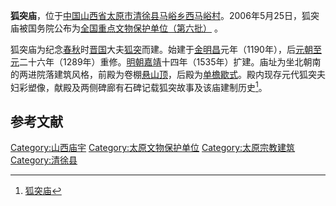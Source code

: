 {{文物保护单位
| 级别 = 全国
| 名称 = 狐突庙
| 编号 = 6-362
| 分类 = 古建筑
| 时代 = [[宋朝|宋]]至[[清朝|清]]
| 所在 = [[山西省|山西省]][[清徐县|清徐县]]
| 登录 = 2006年
| Cat = 山西全国重点文物保护单位
| 备注 ={{maplink|frame=yes|plain=yes|type=point|frame-lat=25.0564838|frame-long=102.7060103|zoom=18|coord={{coord|25.0564838|102.7060103}}}}
}}

'''狐突庙'''，位于[[中国|中国]][[山西省|山西省]][[太原市|太原市]][[清徐县|清徐县]][[马峪乡|马峪乡]][[西马峪村|西马峪村]]。2006年5月25日，狐突庙被国务院公布为[http://www.gov.cn/guoqing/2014-07/21/content_2721173.htm 全国重点文物保护单位（第六批）] {{Wayback|url=http://www.gov.cn/guoqing/2014-07/21/content_2721173.htm |date=20181012214755 }}。

狐突庙为纪念[[春秋|春秋]]时[[晋国|晋国]]大夫[[狐突|狐突]]而建。始建于[[金朝|金]][[明昌|明昌]]元年（1190年），后[[元朝|元朝]][[至元_(忽必烈)|至元]]二十六年（1289年）重修。[[明朝|明朝]][[嘉靖|嘉靖]]十四年（1535年）扩建。庙址为坐北朝南的两进院落建筑风格，前殿为卷棚[[悬山顶|悬山顶]]，后殿为[[单檐歇式|单檐歇式]]。殿内现存元代狐突夫妇彩塑像，献殿及两侧碑廊有石碑记载狐突故事及该庙建制历史<ref>[http://www.sxcr.gov.cn/wmsx/show.php?itemid=749 狐突庙]</ref>。

==参考文献==
{{reflist}}
<references></references>

{{山西小作品}}
{{山西全国重点文物保护单位}}
[[Category:山西庙宇|Category:山西庙宇]]
[[Category:太原文物保护单位|Category:太原文物保护单位]]
[[Category:太原宗教建筑|Category:太原宗教建筑]]
[[Category:清徐县|Category:清徐县]]